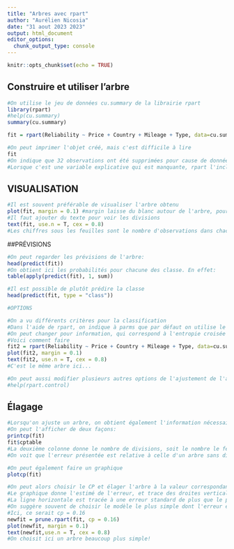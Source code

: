 ---
title: "Arbres avec rpart"
author: "Aurélien Nicosia"
date: "31 aout 2023 2023"
output: html_document
editor_options: 
  chunk_output_type: console
---

```{r setup, include=FALSE}
knitr::opts_chunk$set(echo = TRUE)
```

## Construire et utiliser l'arbre


```{r }
#On utilise le jeu de données cu.summary de la librairie rpart
library(rpart)
#help(cu.summary)
summary(cu.summary)

fit = rpart(Reliability ~ Price + Country + Mileage + Type, data=cu.summary)

#On peut imprimer l'objet créé, mais c'est difficile à lire
fit
#On indique que 32 observations ont été supprimées pour cause de données manquantes; ce sont celles pour lesquelles la variable réponse n'est pas observée
#Lorsque c'est une variable explicative qui est manquante, rpart l'inclut tout de même dans l'arbre.
```


## VISUALISATION

```{r }
#Il est souvent préférable de visualiser l'arbre obtenu
plot(fit, margin = 0.1) #margin laisse du blanc autour de l'arbre, pour ne pas couper le texte
#Il faut ajouter du texte pour voir les divisions
text(fit, use.n = T, cex = 0.8)
#Les chiffres sous les feuilles sont le nombre d'observations dans chacune des catégories de la variable reliability
```


##PRÉVISIONS

```{r }
#On peut regarder les prévisions de l'arbre:
head(predict(fit)) 
#On obtient ici les probabilités pour chacune des classe. En effet: 
table(apply(predict(fit), 1, sum))

#Il est possible de plutôt prédire la classe
head(predict(fit, type = "class"))

#OPTIONS

#On a vu différents critères pour la classification
#Dans l'aide de rpart, on indique à parms que par défaut on utilise le coefficient de Gini
#On peut changer pour information, qui correspond à l'entropie croisée
#Voici comment faire
fit2 = rpart(Reliability ~ Price + Country + Mileage + Type, data=cu.summary, parms = list(split = "information"))
plot(fit2, margin = 0.1) 
text(fit2, use.n = T, cex = 0.8)
#C'est le même arbre ici...

#On peut aussi modifier plusieurs autres options de l'ajustement de l'arbre à l'aide de la fonction rpart.control 
#help(rpart.control)
```

## Élagage


```{r }
#Lorsqu'on ajuste un arbre, on obtient également l'information nécessaire pour l'élagage 
#On peut l'afficher de deux façons:
printcp(fit)
fit$cptable
#La deuxième colonne donne le nombre de divisions, soit le nombre le feuilles - 1
#On voit que l'erreur présentée est relative à celle d'un arbre sans divisions

#On peut également faire un graphique
plotcp(fit)

#On peut alors choisir le CP et élager l'arbre à la valeur correspondante
#Le graphique donne l'estimé de l'erreur, et trace des droites verticales de 1 erreur standard
#La ligne horizontale est tracée à une erreur standard de plus que le plus petit estimé
#On suggère souvent de choisir le modèle le plus simple dont l'erreur est inférieure à cette valeur ("one standard deviation rule")
#Ici, ce serait cp = 0.16
newfit = prune.rpart(fit, cp = 0.16)
plot(newfit, margin = 0.1)
text(newfit,use.n = T, cex = 0.8)
#On choisit ici un arbre beaucoup plus simple!
```

